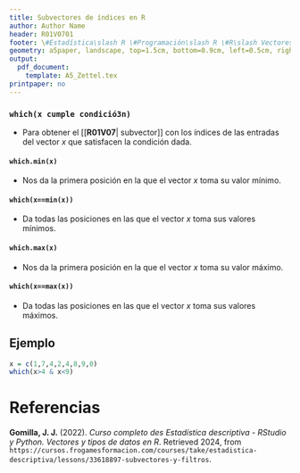 ```yaml
---
title: Subvectores de índices en R
author: Author Name
header: R01V0701
footer: \#Estadística\slash R \#Programación\slash R \#R\slash Vectores
geometry: a5paper, landscape, top=1.5cm, bottom=0.9cm, left=0.5cm, right=0.5cm, headsep = 0.5cm, footskip = 12pt
output:
  pdf_document: 
    template: A5_Zettel.tex
printpaper: no
---
```

### ```which(x cumple condició3n)```
- Para obtener el [[**R01V07**| subvector]] con los índices de las entradas del vector $x$ que satisfacen la condición dada.

#### ```which.min(x)```
- Nos da la primera posición en la que el vector $x$ toma su valor mínimo.

#### ```which(x==min(x))```
- Da todas las posiciones en las que el vector $x$ toma sus valores mínimos.

#### ```which.max(x)```
- Nos da la primera posición en la que el vector $x$ toma su valor máximo.

#### ```which(x==max(x))```
- Da todas las posiciones en las que el vector $x$ toma sus valores máximos.

## Ejemplo
```r
x = c(1,7,4,2,4,8,9,0)
which(x>4 & x<9)
```

\pagebreak

# Referencias

**Gomilla, J. J.** (2022). _Curso completo des Estadística descriptiva - RStudio y Python. Vectores y tipos de datos en R_. Retrieved 2024, from <code style="word-wrap: break-word;">https://cursos.frogamesformacion.com/courses/take/estadistica-descriptiva/lessons/33618897-subvectores-y-filtros</code>.